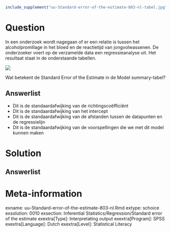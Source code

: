 ```{r, echo = FALSE, results = "hide"}
include_supplement("uu-Standard-error-of-the-estimate-803-nl-tabel.jpg", recursive = TRUE)
```



Question
========
  
In een onderzoek wordt nagegaan of er een relatie is tussen het alcoholpromillage in het bloed en de reactietijd van jongvolwassenen. De onderzoeker voert op de verzamelde data een regressieanalyse uit. Het resultaat staat in de onderstaande tabellen.

![](uu-Standard-error-of-the-estimate-803-nl-tabel.jpg)

Wat betekent de Standard Error of the Estimate in de Model summary-tabel?
  
Answerlist
----------
* Dit is de standaardafwijking van de richtingscoëfficiënt
* Dit is de standaardafwijking van het intercept
* Dit is de standaardafwijking van de afstanden tussen de datapunten en de regressielijn 
* Dit is de standaardafwijking van de voorspellingen die we met dit model kunnen maken


Solution
========
  


Answerlist
----------



Meta-information
================
exname: uu-Standard-error-of-the-estimate-803-nl.Rmd
extype: schoice
exsolution: 0010
exsection: Inferential Statistics/Regression/Standard error of the estimate
exextra[Type]: Interpretating output
exextra[Program]: SPSS
exextra[Language]: Dutch
exextra[Level]: Statistical Literacy
